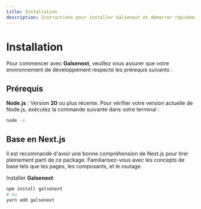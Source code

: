```yaml
---
title: Installation
description: Instructions pour installer Galsenext et démarrer rapidement.
---
```


# Installation

Pour commencer avec **Galsenext**, veuillez vous assurer que votre environnement de développement respecte les prérequis suivants :

## Prérequis

**Node.js** : Version **20** ou plus récente. Pour vérifier votre version actuelle de Node.js, exécutez la commande suivante dans votre terminal :

```bash
node -v
```

## Base en Next.js

Il est recommandé d'avoir une bonne compréhension de Next.js pour tirer pleinement parti de ce package. Familiarisez-vous avec les concepts de base tels que les pages, les composants, et le routage.

Installer **Galsenext**:

```bash
npm install galsenext
# ou
yarn add galsenext
```
